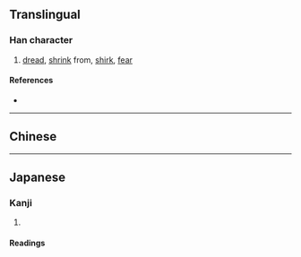 {{also|憚}}
{{character info/new}}
==Translingual==

===Han character===
{{Han char|rn=61|rad=心|as=08|sn=11|four=|canj=PCWJ|ids=⿰忄单}}

# [[dread]], [[shrink]] from, [[shirk]], [[fear]]

====References====
* {{Han ref|kx=0392.181|hdz=42318.140|uh=60EE|ud=24814}}

----

==Chinese==
{{zh-see|憚}}

----

==Japanese==

===Kanji===
{{ja-kanji|grade=|rs=心09|kyu=憚}}

# {{defn|lang=ja|sort=心09}}

====Readings====
{{ja-readings
|goon=だん
|kanon=たん
|on=た
|kun=はばか-る, はばか-り}}